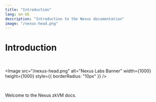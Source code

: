 ```yaml
---
title: "Introduction"
lang: en-US
description: "Introduction to the Nexus documentation"
image: "/nexus-head.png"
---
```


# Introduction

<br />


<Image
  src="/nexus-head.png"
  alt="Nexus Labs Banner"
  width={1000}
  height={1000}
  style={{ borderRadius: "10px" }}
/>

<br />

Welcome to the Nexus zkVM docs.
